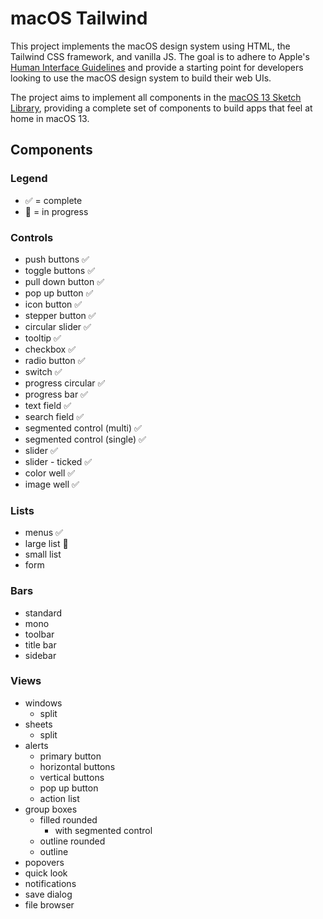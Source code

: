 
<Meta title="macOS Tailwind" />

# macOS Tailwind

This project implements the macOS design system using HTML, the Tailwind CSS framework, and vanilla JS. The goal is to adhere to Apple's [Human Interface Guidelines](https://developer.apple.com/design/human-interface-guidelines) and provide a starting point for developers looking to use the macOS design system to build their web UIs.

The project aims to implement all components in the [macOS 13 Sketch Library](https://developer.apple.com/design/resources/#macos-apps), providing a complete set of components to build apps that feel at home in macOS 13.

## Components

### Legend

- ✅ = complete
- 🚨 = in progress

### Controls

- push buttons ✅
- toggle buttons ✅
- pull down button ✅
- pop up button ✅
- icon button ✅
- stepper button ✅
- circular slider ✅
- tooltip ✅
- checkbox ✅
- radio button ✅
- switch ✅
- progress circular ✅
- progress bar ✅
- text field ✅
- search field ✅
- segmented control (multi) ✅
- segmented control (single) ✅
- slider ✅
- slider - ticked ✅
- color well ✅
- image well ✅

### Lists

- menus ✅
- large list 🚨
- small list
- form

### Bars

- standard
- mono
- toolbar
- title bar
- sidebar

### Views

- windows
  - split
- sheets
  - split
- alerts
  - primary button
  - horizontal buttons
  - vertical buttons
  - pop up button
  - action list
- group boxes
  - filled rounded
    - with segmented control
  - outline rounded
  - outline
- popovers
- quick look
- notifications
- save dialog
- file browser
